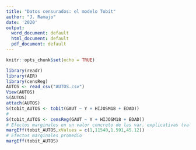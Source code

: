 ```yaml
---
title: "Datos censurados: el modelo Tobit"
author: "J. Ramajo"
date: '2020'
output:
  word_document: default
  html_document: default
  pdf_document: default
---
```


```r
knitr::opts_chunk$set(echo = TRUE)
```

```r
library(readr)
library(AER)
library(censReg)
AUTOS <- read_csv("AUTOS.csv")
View(AUTOS)
S(AUTOS)
attach(AUTOS)
S(tobit_AUTOS <- tobit(GAUT ~ Y + HIJOSM18 + EDAD))
#
S(tobit_AUTOS <- censReg(GAUT ~ Y + HIJOSM18 + EDAD))
# Efectos marginales en un valor concreto de las var. explicativas (valor promedio en este caso)
margEff(tobit_AUTOS,xValues = c(1,11540,1.591,45.12))
# Efectos marginales promedio
margEff(tobit_AUTOS)
```
